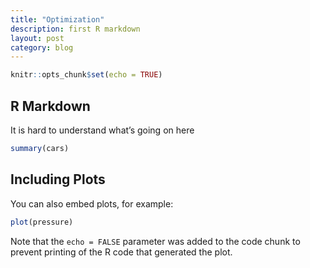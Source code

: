 ```yaml
---
title: "Optimization"
description: first R markdown
layout: post
category: blog
---
```


```r
knitr::opts_chunk$set(echo = TRUE)
```

## R Markdown
It is hard to understand what's going on here



```r
summary(cars)
```

## Including Plots

You can also embed plots, for example:

```r
plot(pressure)
```

Note that the `echo = FALSE` parameter was added to the code chunk to prevent printing of the R code that generated the plot.

